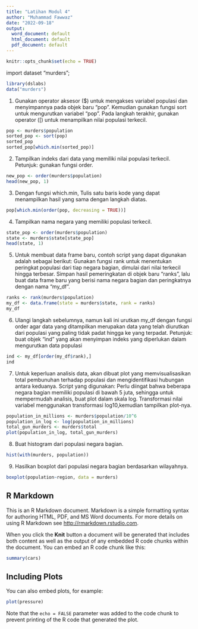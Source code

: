 ---
title: "Latihan Modul 4"
author: "Muhammad Fawwaz"
date: "2022-09-18"
output:
  word_document: default
  html_document: default
  pdf_document: default
---

```{r setup, include=FALSE}
knitr::opts_chunk$set(echo = TRUE)
```
import dataset "murders";
``` {r}
library(dslabs)
data("murders")
```
1. Gunakan operator aksesor ($) untuk mengakses variabel populasi dan menyimpannya pada objek baru “pop”. Kemudian gunakan fungsi sort untuk mengurutkan variabel “pop”. Pada langkah terakhir, gunakan operator ([) untuk menampilkan nilai populasi terkecil.

```{r}
pop <- murders$population
sorted_pop <- sort(pop)
sorted_pop
sorted_pop[which.min(sorted_pop)]
```

2. Tampilkan indeks dari data yang memiliki nilai populasi terkecil. 
Petunjuk: gunakan fungsi order.

```{r}
new_pop <- order(murders$population)
head(new_pop, 1)
```

3. Dengan fungsi which.min, Tulis satu baris kode yang dapat menampilkan hasil yang sama dengan langkah diatas.

```{r}
pop[which.min(order(pop, decreasing = TRUE))]
```

4. Tampilkan nama negara yang memiliki populasi terkecil.

```{r}
state_pop <- order(murders$population)
state <- murders$state[state_pop]
head(state, 1)
```

5. Untuk membuat data frame baru, contoh script yang dapat digunakan adalah sebagai berikut: 
Gunakan fungsi rank untuk menentukan peringkat populasi dari tiap negara bagian, dimulai dari nilai terkecil hingga terbesar. Simpan hasil pemeringkatan di objek baru “ranks”, lalu buat data frame baru yang berisi nama negara bagian dan peringkatnya dengan nama “my_df”. 

```{r}
ranks <- rank(murders$population)
my_df <- data.frame(state = murders$state, rank = ranks)
my_df
```

6. Ulangi langkah sebelumnya, namun kali ini urutkan my_df dengan fungsi order agar data yang ditampilkan merupakan data yang telah diurutkan dari populasi yang paling tidak padat hingga ke yang terpadat. 
Petunjuk: buat objek “ind” yang akan menyimpan indeks yang diperlukan dalam mengurutkan data populasi 

```{r}
ind <- my_df[order(my_df$rank),]
ind
```

7. Untuk keperluan analisis data, akan dibuat plot yang memvisualisasikan total pembunuhan terhadap populasi dan mengidentifikasi hubungan antara keduanya. Script yang digunakan: 
Perlu diingat bahwa beberapa negara bagian memiliki populasi di bawah 5 juta, sehingga untuk mempermudah analisis, buat plot dalam skala log. Transformasi nilai variabel menggunakan transformasi log10,kemudian tampilkan plot-nya. 

```{r}
population_in_millions <- murders$population/10^6
population_in_log <- log(population_in_millions)
total_gun_murders <- murders$total
plot(population_in_log, total_gun_murders)

```

8. Buat histogram dari populasi negara bagian.

```{r}
hist(with(murders, population))
```

9. Hasilkan boxplot dari populasi negara bagian berdasarkan wilayahnya. 

```{r}
boxplot(population~region, data = murders)
```

## R Markdown

This is an R Markdown document. Markdown is a simple formatting syntax for authoring HTML, PDF, and MS Word documents. For more details on using R Markdown see <http://rmarkdown.rstudio.com>.

When you click the **Knit** button a document will be generated that includes both content as well as the output of any embedded R code chunks within the document. You can embed an R code chunk like this:

```{r cars}
summary(cars)
```

## Including Plots

You can also embed plots, for example:

```{r pressure, echo=FALSE}
plot(pressure)
```

Note that the `echo = FALSE` parameter was added to the code chunk to prevent printing of the R code that generated the plot.
